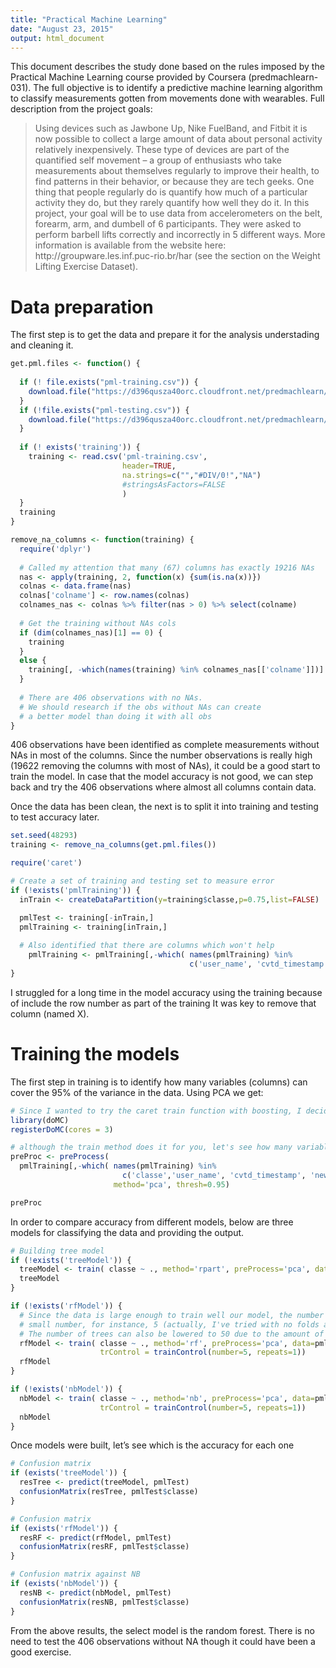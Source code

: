 ```yaml
---
title: "Practical Machine Learning"
date: "August 23, 2015"
output: html_document
---
```


This document describes the study done based on the rules imposed by the Practical Machine Learning course provided by Coursera (predmachlearn-031).
The full objective is to identify a predictive machine learning algorithm to classify measurements gotten from movements done with wearables. Full description from the project goals:

> Using devices such as Jawbone Up, Nike FuelBand, and Fitbit it is now possible to collect a large amount of data about personal activity relatively inexpensively. These type of devices are part of the quantified self movement – a group of enthusiasts who take measurements about themselves regularly to improve their health, to find patterns in their behavior, or because they are tech geeks. One thing that people regularly do is quantify how much of a particular activity they do, but they rarely quantify how well they do it. In this project, your goal will be to use data from accelerometers on the belt, forearm, arm, and dumbell of 6 participants. They were asked to perform barbell lifts correctly and incorrectly in 5 different ways. More information is available from the website here: http://groupware.les.inf.puc-rio.br/har (see the section on the Weight Lifting Exercise Dataset).

# Data preparation

The first step is to get the data and prepare it for the analysis understading and cleaning it.

```r
get.pml.files <- function() {
  
  if (! file.exists("pml-training.csv")) {
    download.file("https://d396qusza40orc.cloudfront.net/predmachlearn/pml-training.csv", "pml-training.csv", method="curl")
  }
  if (!file.exists("pml-testing.csv")) {
    download.file("https://d396qusza40orc.cloudfront.net/predmachlearn/pml-testing.csv", "pml-testing.csv", method="curl")
  }
  
  if (! exists('training')) {
    training <- read.csv('pml-training.csv', 
                         header=TRUE, 
                         na.strings=c("","#DIV/0!","NA")
                         #stringsAsFactors=FALSE
                         )
  }    
  training
}

remove_na_columns <- function(training) {
  require('dplyr')
  
  # Called my attention that many (67) columns has exactly 19216 NAs
  nas <- apply(training, 2, function(x) {sum(is.na(x))})
  colnas <- data.frame(nas)
  colnas['colname'] <- row.names(colnas)
  colnames_nas <- colnas %>% filter(nas > 0) %>% select(colname)
  
  # Get the training without NAs cols
  if (dim(colnames_nas)[1] == 0) {
    training
  }
  else {
    training[, -which(names(training) %in% colnames_nas[['colname']])]
  }
  
  # There are 406 observations with no NAs. 
  # We should research if the obs without NAs can create
  # a better model than doing it with all obs
}
```

406 observations have been identified as complete measurements without NAs in most of the columns. Since the number observations is really high (19622 removing the columns with most of NAs), it could be a good start to train the model. In case that the model accuracy is not good, we can step back and try the 406 observations where almost all columns contain data.

Once the data has been clean, the next is to split it into training and testing to test accuracy later.
```r
set.seed(48293)
training <- remove_na_columns(get.pml.files())

require('caret')

# Create a set of training and testing set to measure error
if (!exists('pmlTraining')) {
  inTrain <- createDataPartition(y=training$classe,p=0.75,list=FALSE)

  pmlTest <- training[-inTrain,]    
  pmlTraining <- training[inTrain,]
  
  # Also identified that there are columns which won't help 
    pmlTraining <- pmlTraining[,-which( names(pmlTraining) %in% 
                                        c('user_name', 'cvtd_timestamp', 'new_window', 'X'))]
}
```

I struggled for a long time in the model accuracy using the training because of include the row number as part of the training
It was key to remove that column (named X).

# Training the models

The first step in training is to identify how many variables (columns) can cover the 95% of the variance in the data. Using PCA we get:
```r
# Since I wanted to try the caret train function with boosting, I decided to do it in parallel
library(doMC)
registerDoMC(cores = 3)

# although the train method does it for you, let's see how many variables could cover the 90% of variance in the data
preProc <- preProcess(
  pmlTraining[,-which( names(pmlTraining) %in% 
                         c('classe','user_name', 'cvtd_timestamp', 'new_window'))], 
                       method='pca', thresh=0.95)

preProc
```

In order to compare accuracy from different models, below are three models for classifying the data and providing the output.

```r
# Building tree model
if (!exists('treeModel')) {
  treeModel <- train( classe ~ ., method='rpart', preProcess='pca', data=pmlTraining)
  treeModel
}

if (!exists('rfModel')) {
  # Since the data is large enough to train well our model, the number of folds can be reduced to a
  # small number, for instance, 5 (actually, I've tried with no folds and works very good as well)
  # The number of trees can also be lowered to 50 due to the amount of variables predicting
  rfModel <- train( classe ~ ., method='rf', preProcess='pca', data=pmlTraining, prox=TRUE, ntree=50,
                    trControl = trainControl(number=5, repeats=1))
  rfModel
}

if (!exists('nbModel')) {
  nbModel <- train( classe ~ ., method='nb', preProcess='pca', data=pmlTraining,
                    trControl = trainControl(number=5, repeats=1))
  nbModel
}
```

Once models were built, let's see which is the accuracy for each one

```r
# Confusion matrix
if (exists('treeModel')) {
  resTree <- predict(treeModel, pmlTest)
  confusionMatrix(resTree, pmlTest$classe)
}

# Confusion matrix
if (exists('rfModel')) {
  resRF <- predict(rfModel, pmlTest)
  confusionMatrix(resRF, pmlTest$classe)
}

# Confusion matrix against NB
if (exists('nbModel')) {
  resNB <- predict(nbModel, pmlTest)
  confusionMatrix(resNB, pmlTest$classe)
}

```

From the above results, the select model is the random forest.
There is no need to test the 406 observations without NA though it could have been a good exercise.